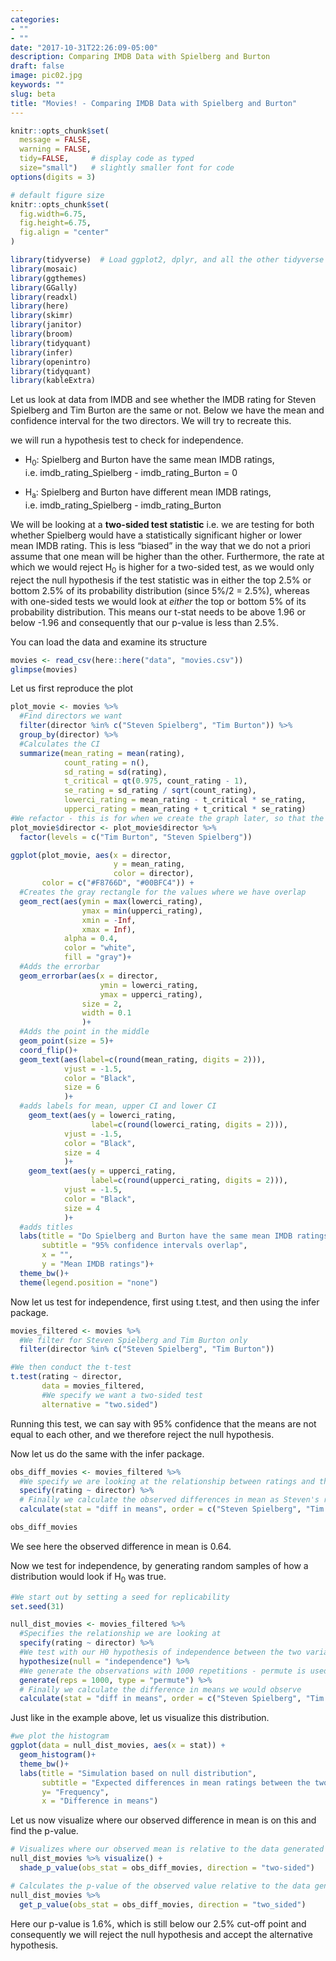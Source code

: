 ```yaml
---
categories:
- ""
- ""
date: "2017-10-31T22:26:09-05:00"
description: Comparing IMDB Data with Spielberg and Burton
draft: false
image: pic02.jpg
keywords: ""
slug: beta
title: "Movies! - Comparing IMDB Data with Spielberg and Burton"
---
```


```r
knitr::opts_chunk$set(
  message = FALSE, 
  warning = FALSE, 
  tidy=FALSE,     # display code as typed
  size="small")   # slightly smaller font for code
options(digits = 3)

# default figure size
knitr::opts_chunk$set(
  fig.width=6.75, 
  fig.height=6.75,
  fig.align = "center"
)
```


```r
library(tidyverse)  # Load ggplot2, dplyr, and all the other tidyverse packages
library(mosaic)
library(ggthemes)
library(GGally)
library(readxl)
library(here)
library(skimr)
library(janitor)
library(broom)
library(tidyquant)
library(infer)
library(openintro)
library(tidyquant)
library(kableExtra)
```

Let us look at data from IMDB and see whether the IMDB rating for Steven Spielberg and Tim Burton are the same or not. Below we have the mean and confidence interval for the two directors. We will try to recreate this.



we will run a hypothesis test to check for independence.


* H~0~: Spielberg and Burton have the same mean IMDB ratings, i.e. imdb_rating_Spielberg - imdb_rating_Burton = 0

* H~a~: Spielberg and Burton have different mean IMDB ratings, i.e. imdb_rating_Spielberg - imdb_rating_Burton \neq 0

We will be looking at a **two-sided test statistic** i.e. we are testing for both whether Spielberg would have a statistically significant higher or lower mean IMDB rating. This is less "biased" in the way that we do not a priori assume that one mean will be higher than the other. Furthermore, the rate at which we would reject H~0~ is higher for a two-sided test, as we would only reject the null hypothesis if the test statistic was in either the top 2.5% or bottom 2.5% of its probability distribution (since 5%/2 = 2.5%), whereas with one-sided tests we would look at *either* the top or bottom 5% of its probability distribution. This means our t-stat needs to be above 1.96 or below -1.96 and consequently that our p-value is less than 2.5%. 

You can load the data and examine its structure

```r
movies <- read_csv(here::here("data", "movies.csv"))
glimpse(movies)
```

Let us first reproduce the plot

```r
plot_movie <- movies %>% 
  #Find directors we want
  filter(director %in% c("Steven Spielberg", "Tim Burton")) %>% 
  group_by(director) %>% 
  #Calculates the CI
  summarize(mean_rating = mean(rating),
            count_rating = n(),
            sd_rating = sd(rating),
            t_critical = qt(0.975, count_rating - 1),
            se_rating = sd_rating / sqrt(count_rating),
            lowerci_rating = mean_rating - t_critical * se_rating,
            upperci_rating = mean_rating + t_critical * se_rating)
#We refactor - this is for when we create the graph later, so that the two directors come in the right order
plot_movie$director <- plot_movie$director %>% 
  factor(levels = c("Tim Burton", "Steven Spielberg"))

ggplot(plot_movie, aes(x = director,
                       y = mean_rating,
                       color = director),
       color = c("#F8766D", "#00BFC4")) +
  #Creates the gray rectangle for the values where we have overlap
  geom_rect(aes(ymin = max(lowerci_rating),
                ymax = min(upperci_rating),
                xmin = -Inf,
                xmax = Inf),
            alpha = 0.4,
            color = "white",
            fill = "gray")+
  #Adds the errorbar
  geom_errorbar(aes(x = director,
                    ymin = lowerci_rating,
                    ymax = upperci_rating),
                size = 2,
                width = 0.1
                )+
  #Adds the point in the middle
  geom_point(size = 5)+
  coord_flip()+
  geom_text(aes(label=c(round(mean_rating, digits = 2))),
            vjust = -1.5,
            color = "Black",
            size = 6
            )+
  #adds labels for mean, upper CI and lower CI
    geom_text(aes(y = lowerci_rating,
                  label=c(round(lowerci_rating, digits = 2))),
            vjust = -1.5,
            color = "Black",
            size = 4
            )+
    geom_text(aes(y = upperci_rating, 
                  label=c(round(upperci_rating, digits = 2))),
            vjust = -1.5,
            color = "Black",
            size = 4
            )+
  #adds titles
  labs(title = "Do Spielberg and Burton have the same mean IMDB ratings?",
       subtitle = "95% confidence intervals overlap",
       x = "",
       y = "Mean IMDB ratings")+
  theme_bw()+
  theme(legend.position = "none")

```

Now let us test for independence, first using t.test, and then using the infer package.

```r
movies_filtered <- movies %>% 
  #We filter for Steven Spielberg and Tim Burton only
  filter(director %in% c("Steven Spielberg", "Tim Burton"))

#We then conduct the t-test
t.test(rating ~ director, 
       data = movies_filtered,
       #We specify we want a two-sided test
       alternative = "two.sided")
```

Running this test, we can say with 95% confidence that the means are not equal to each other, and we therefore reject the null hypothesis.

Now let us do the same with the infer package.

```r
obs_diff_movies <- movies_filtered %>% 
  #We specify we are looking at the relationship between ratings and the director
  specify(rating ~ director) %>%
  # Finally we calculate the observed differences in mean as Steven's rating - Tim's rating
  calculate(stat = "diff in means", order = c("Steven Spielberg", "Tim Burton"))

obs_diff_movies

```

We see here the observed difference in mean is 0.64.

Now we test for independence, by generating random samples of how a distribution would look if H~0~ was true.


```r
#We start out by setting a seed for replicability
set.seed(31)

null_dist_movies <- movies_filtered %>%
  #Specifies the relationship we are looking at
  specify(rating ~ director) %>%
  #We test with our H0 hypothesis of independence between the two variables
  hypothesize(null = "independence") %>%
  #We generate the observations with 1000 repetitions - permute is used for hypothesis testing
  generate(reps = 1000, type = "permute") %>%
  # Finally we calculate the difference in means we would observe
  calculate(stat = "diff in means", order = c("Steven Spielberg", "Tim Burton"))

```


Just like in the example above, let us visualize this distribution.

```r
#we plot the histogram
ggplot(data = null_dist_movies, aes(x = stat)) +
  geom_histogram()+
  theme_bw()+
  labs(title = "Simulation based on null distribution",
       subtitle = "Expected differences in mean ratings between the two directors \nin 1000 random samples",
       y= "Frequency",
       x = "Difference in means")

```


Let us now visualize where our observed difference in mean is on this and find the p-value.

```r
# Visualizes where our observed mean is relative to the data generated above
null_dist_movies %>% visualize() +
  shade_p_value(obs_stat = obs_diff_movies, direction = "two-sided")

# Calculates the p-value of the observed value relative to the data generated above
null_dist_movies %>%
  get_p_value(obs_stat = obs_diff_movies, direction = "two_sided")

```

Here our p-value is 1.6%, which is still below our 2.5% cut-off point and consequently we will reject the null hypothesis and accept the alternative hypothesis.